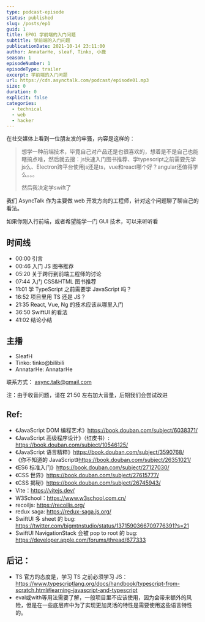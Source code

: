 ```yaml
---
type: podcast-episode
status: published
slug: /posts/ep1
guid: 1
title: EP01 学前端的入门问题
subtitle: 学前端的入门问题
publicationDate: 2021-10-14 23:11:00
author: AnnatarHe, sleaf, Tinko, 小鹿
season: 1
episodeNumber: 1
episodeType: trailer
excerpt: 学前端的入门问题
url: https://cdn.asynctalk.com/podcast/episode01.mp3
size: 0
duration: 0
explicit: false
categories:
  - technical
  - web
  - hacker
---
```


在社交媒体上看到一位朋友发的牢骚，内容是这样的：

> 想学一种前端技术，毕竟自己对产品还是也很喜欢的，想着是不是自己也能瞎搞点啥，然后就去搜：js快速入门图书推荐、学typescript之前需要先学js么、Electron跨平台使用js还是ts，vue和react哪个好？angular还值得学么。。。
> 
> 然后我决定学swift了

我们 AsyncTalk 作为主要做 web 开发方向的工程师，针对这个问题聊了聊自己的看法。

如果你刚入行前端，或者希望能学一门 GUI 技术，可以来听听看

## 时间线

* 00:00 引言
* 00:46 入门 JS 图书推荐
* 05:20 关于跨行到前端工程师的讨论
* 07:44 入门 CSS&HTML 图书推荐
* 11:01 学 TypeScript 之前需要学 JavaScript 吗？
* 16:52 项目里用 TS 还是 JS？
* 21:35 React, Vue, Ng 的技术应该从哪里入门
* 36:50 SwiftUI 的看法
* 41:02 结论小结

## 主播

* SleafH
* Tinko: tinko@bilibili
* AnnatarHe: AnnatarHe

联系方式： async.talk@gmail.com

注：由于收音问题，请在 21:50 左右加大音量，后期我们会尝试改进

## Ref:

* 《JavaScript DOM 编程艺术》https://book.douban.com/subject/6038371/
* 《JavaScript 高级程序设计》（红皮书）: https://book.douban.com/subject/10546125/
* 《JavaScript 语言精粹》https://book.douban.com/subject/3590768/
* 《你不知道的 JavaScript》https://book.douban.com/subject/26351021/
* 《ES6 标准入门》https://book.douban.com/subject/27127030/
* 《CSS 世界》https://book.douban.com/subject/27615777/
* 《CSS 揭秘》https://book.douban.com/subject/26745943/
* Vite：https://vitejs.dev/
* W3School：https://www.w3school.com.cn/
* recoiljs: https://recoiljs.org/
* redux saga: https://redux-saga.js.org/
* SwiftUI 多 sheet 的 bug: https://twitter.com/bigmtnstudio/status/1371590366709776391?s=21
* SwiftUI NavigationStack 会被 pop to root 的 bug: https://developer.apple.com/forums/thread/677333

## 后记：
* TS 官方的态度是，学习 TS 之前必须学习 JS： https://www.typescriptlang.org/docs/handbook/typescript-from-scratch.html#learning-javascript-and-typescript
* eval或with等用法需要了解，一般项目里不应该使用，因为会带来额外的风险，但是在一些底层库中为了实现更加灵活的特性是需要使用这些语言特性的。

